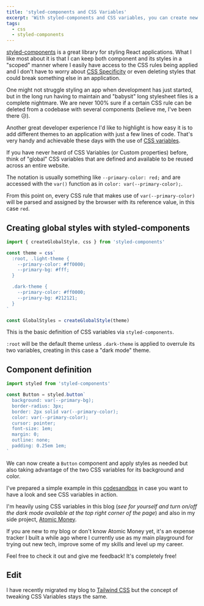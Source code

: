 ```yaml
---
title: 'styled-components and CSS Variables'
excerpt: 'With styled-components and CSS variables, you can create new themes for your app with just a few lines of code.'
tags:
  - css
  - styled-components
---
```


[styled-components](https://styled-components.com/) is a great library for styling React applications.
What I like most about it is that I can keep both component and its styles in a "scoped" manner where I easily have access to the CSS rules being applied and I don't have to worry about [CSS Specificity](https://developer.mozilla.org/en-US/docs/Web/CSS/Specificity) or even deleting styles that could break something else in an application.

One might not struggle styling an app when development has just started, but in the long run having to maintain and "babysit" long stylesheet files is a complete nightmare.
We are never 100% sure if a certain CSS rule can be deleted from a codebase with several components (believe me, I've been there 😥).

Another great developer experience I'd like to highlight is how easy it is to add different themes to an application with just a few lines of code.
That's very handy and achievable these days with the use of [CSS variables](https://developer.mozilla.org/en-US/docs/Web/CSS/Using_CSS_custom_properties).

If you have never heard of CSS Variables (or Custom properties) before, think of "global" CSS variables that are defined and available to be reused across an entire website.

The notation is usually something like `--primary-color: red;` and are accessed with the `var()` function as in `color: var(--primary-color);`.

From this point on, every CSS rule that makes use of `var(--primary-color)` will be parsed and assigned by the browser with its reference value, in this case `red`.

## Creating global styles with styled-components

```js
import { createGlobalStyle, css } from 'styled-components'

const theme = css`
  :root, .light-theme {
    --primary-color: #ff0000;
    --primary-bg: #fff;
  }

  .dark-theme {
    --primary-color: #ff0000;
    --primary-bg: #212121;
  }
`

const GlobalStyles = createGlobalStyle(theme)
```

This is the basic definition of CSS variables via `styled-components`.

`:root` will be the default theme unless `.dark-theme` is applied to overrule its two variables, creating in this case a "dark mode" theme.

## Component definition

```js
import styled from 'styled-components'

const Button = styled.button`
  background: var(--primary-bg);
  border-radius: 3px;
  border: 2px solid var(--primary-color);
  color: var(--primary-color);
  cursor: pointer;
  font-size: 1em;
  margin: 0;
  outline: none;
  padding: 0.25em 1em;
`
```

We can now create a `Button` component and apply styles as needed but also taking advantage of the two CSS variables for its background and color.

I've prepared a simple example in this [codesandbox](https://codesandbox.io/s/styled-components-css-variables-ojvmx) in case you want to have a look and see CSS variables in action.

I'm heavily using CSS variables in this blog (_see for yourself and turn on/off the dark mode available at the top right corner of the page_) and also in my side project, [Atomic Money](https://atomicmoney.app).

If you are new to my blog or don't know Atomic Money yet, it's an expense tracker I built a while ago where I currently use as my main playground for trying out new tech, improve some of my skills and level up my career.

Feel free to check it out and give me feedback! It's completely free!

## Edit

I have recently migrated my blog to [Tailwind CSS](https://tailwindcss.com/) but the concept of tweaking CSS Variables stays the same.
